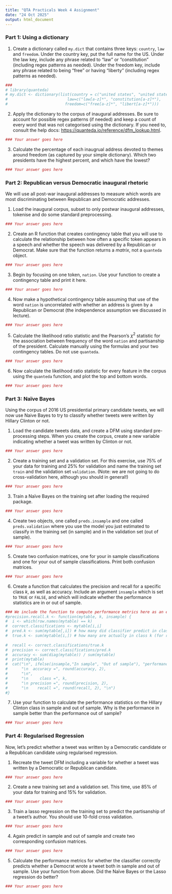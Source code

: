 ```yaml
---
title: "QTA Practicals Week 4 Assignment"
date: "24 Oct 2025"
output: html_document
---
```


### Part 1: Using a dictionary

1. Create a dictionary called `my.dict` that contains three keys: `country`, `law` and `freedom`. Under the country key, put the full name for the US. Under the law key, include any phrase related to "law" or "constitution" (including regex patterns as needed). Under the freedom key, include any phrase related to being "free" or having "liberty" (including regex patterns as needed). 

```r
### 
# library(quanteda)
# my.dict <- dictionary(list(country = c("united states", "united states of america"),
#                          law=c("law[a-z]*", "constitution[a-z]*"),
#                         freedom=c("free[a-z]*", "libert[a-z]*")))
```

2. Apply the dictionary to the corpus of inaugural addresses. Be sure to account for possible regex patterns (if needed) and keep a count of every word that was not categorised using the dictionary. If you need to, consult the help docs: <https://quanteda.io/reference/dfm_lookup.html>.

```r
### Your answer goes here
```

3. Calculate the percentage of each inaugrual address devoted to themes around freedom (as captured by your simple dictionary). Which two presidents have the highest percent, and which have the lowest?

```r
### Your answer goes here
```

### Part 2: Republican versus Democratic inaugural rhetoric

We will use all post-war inaugural addresses to measure which words are most discriminating between Republican and Democratic addresses. 

1. Load the inaugural corpus, subset to only postwar inaugural addresses, tokenise and do some standard preprocessing.

```r
### Your answer goes here
```

2. Create an R function that creates contingency table that you will use to calculate the relationship between how often a specific token appears in a speech and whether the speech was delivered by a Republican or Democrat. Make sure that the function returns a _matrix_, not a `quanteda` object.

```r
### Your answer goes here
```

3. Begin by focusing on one token, `nation`. Use your function to create a contingency table and print it here.

```r
### Your answer goes here
```

4. Now make a hypothetical contingency table assuming that use of the word `nation` is uncorrelated with whether an address is given by a Republican or Democrat (the independence assumption we discussed in lecture).

```r
### Your answer goes here
```

5. Calculate the likelihood ratio statistic and the Pearson's $\chi^2$ statistic for the association between frequency of the word `nation` and partisanship of the president. Calculate manually using the formulas and your two contingency tables. Do not use `quanteda`.

```r
### Your answer goes here
```

6. Now calculate the likelihood ratio statistic for every feature in the corpus using the `quanteda` function, and plot the top and bottom words. 

```r
### Your answer goes here
```

### Part 3: Naïve Bayes

Using the corpus of 2016 US presidential primary candidate tweets, we will now use Naive Bayes to try to classify whether tweets were written by Hillary Clinton or not. 

1. Load the candidate tweets data, and create a DFM using standard pre-processing steps. When you create the corpus, create a new variable indicating whether a tweet was written by Clinton or not.

```r
### Your answer goes here
```

2. Create a training set and a validation set. For this exercise, use 75% of your data for training and 25% for validation and name the training set `train` and the validation set `validation`. (Note: we are not going to do cross-validation here, although you should in general!)

```r
### Your answer goes here
```

3. Train a Naïve Bayes on the training set after loading the required package.

```r
### Your answer goes here
```

4. Create two objects, one called `preds.insample` and one called `preds.validation` where you use the model you just estimated to classify in the training set (in sample) and in the validation set (out of sample).

```r
### Your answer goes here
```

5. Create two confusion matrices, one for your in sample classifications and one for your out of sample classifications. Print both confusion matrices.

```r
### Your answer goes here
```

6. Create a function that calculates the precision and recall for a specific class $k$, as well as accuracy. Include an argument `insample` which is set to `TRUE` or `FALSE`, and which will indicate whether the performance statistics are in or out of sample.
 
```r
### We include the function to compute performance metrics here as an example, but feel free to create one yourself
#precision.recall.k <- function(mytable, k, insample) {
#  i <- which(row.names(mytable) == k)
#  correct.classifications <- mytable[i,i]
#  pred.k <- sum(mytable[,i]) # how many did classifier predict in class k?
#  true.k <- sum(mytable[i,]) # how many are actually in class k (for real)?
  
#  recall <- correct.classifications/true.k
#  precision <- correct.classifications/pred.k
#  accuracy <- sum(diag(mytable)) / sum(mytable)
#  print(mytable)
#  cat("\n", ifelse(insample,"In sample", "Out of sample"), "performance ",
#      "\n  accuracy =", round(accuracy, 2), 
#      "\n",
#      "\n     class =", k,
#      "\n precision =", round(precision, 2), 
#      "\n    recall =", round(recall, 2), "\n")
#}
```

7. Use your function to calculate the performance statistics on the Hillary Clinton class in sample and out of sample. Why is the performance in sample better than the performance out of sample?

```r
### Your answer goes here
```

### Part 4: Regularised Regression

Now, let's predict whether a tweet was written by a Democratic candidate or a Republican candidate using regularised regression.

1. Recreate the tweet DFM including a variable for whether a tweet was written by a Democratic or Republican candidate.

```r
### Your answer goes here
```

2. Create a new training set and a validation set. This time, use 85% of your data for training and 15% for validation.

```r
### Your answer goes here
```

3. Train a lasso regression on the training set to predict the partisanship of a tweet's author. You should use 10-fold cross validation.

```r
### Your answer goes here
```

4. Again predict in sample and out of sample and create two corresponding confusion matrices. 

```r
### Your answer goes here
```

5. Calculate the performance metrics for whether the classifier correctly predicts whether a Democrat wrote a tweet both in sample and out of sample. Use your function from above. Did the Naïve Bayes or the Lasso regression do better?

```r
### Your answer goes here
```
